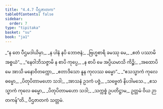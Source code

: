 ```yaml
---
title: "4.4.7 ပီဌဇာတက"
tableOfContents: false
sidebar:
  order: 7
type: "tipitaka"
basket: "su"
book: "ja1"
---
```



<DynamicBreadcrumb />

<Division number="145" book="ja1" e="ch" v="22" p="112">

<Paragraph number="1069" type="verses" book="ja1">
_“န တေ ပီဌမဒါယိမှာ,_  
_န ပါနံ နပိ ဘောဇနံ;_  
_ဗြဟ္မစာရိ ခမဿု မေ,_  
_ဧတံ ပဿာမိ အစ္စယံ”._  

</Paragraph>

</Division>
<Division number="146" book="ja1" e="ch" v="22" p="112">

<Paragraph number="1070" type="verses" book="ja1">
_“နေဝါဘိသဇ္ဇာမိ န စာပိ ကုပ္ပေ,_  
_န စာပိ မေ အပ္ပိယမာသိ ကိဉ္စိ;_  
_အထောပိ မေ အာသိ မနောဝိတက္ကော,_  
_ဧတာဒိသော နူန ကုလဿ ဓမ္မော”._  

</Paragraph>

</Division>
<Division number="147" book="ja1" e="ch" v="22" p="112">

<Paragraph number="1071" type="verses" book="ja1">
_“ဧသသ္မာကံ ကုလေ ဓမ္မော,_  
_ပိတုပိတာမဟော သဒါ;_  
_အာသနံ ဥဒကံ ပဇ္ဇံ,_  
_သဗ္ဗေတံ နိပဒါမသေ._  

</Paragraph>

</Division>
<Division number="148" book="ja1" e="ch" v="22" p="112">

<Paragraph number="1072" type="verses" book="ja1">
_ဧသသ္မာကံ ကုလေ ဓမ္မော,_  
_ပိတုပိတာမဟော သဒါ;_  
_သက္ကစ္စံ ဥပတိဋ္ဌာမ,_  
ဥတ္တမံ ဝိယ ဉာတကန်”တိ._  


</Paragraph>
</Division>

<Paragraph number="1073" type="center" book="ja1">
ပီဌဇာတကံ သတ္တမံ.
</Paragraph>